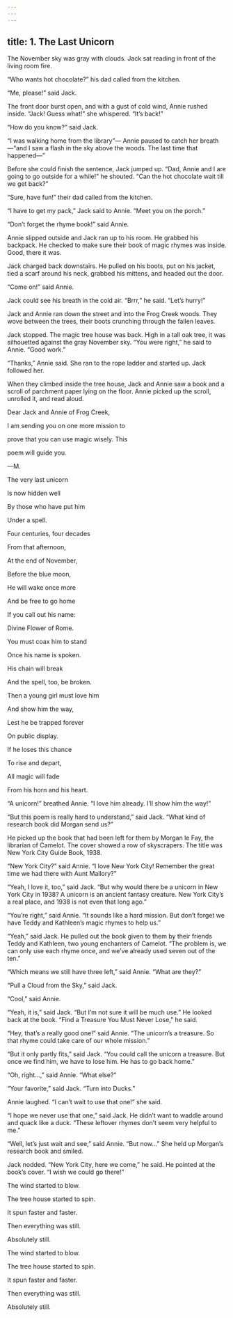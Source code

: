 ```yaml
---
---
---
```

title: 1. The Last Unicorn
---






The November sky was gray with clouds. Jack sat reading in front of the living room fire.

“Who wants hot chocolate?” his dad called from the kitchen.

“Me, please!” said Jack.

The front door burst open, and with a gust of cold wind, Annie rushed inside. “Jack! Guess what!” she whispered. “It’s back!”

“How do you know?” said Jack.

“I was walking home from the library”— Annie paused to catch her breath—“and I saw a flash in the sky above the woods. The last time that happened—”

Before she could finish the sentence, Jack jumped up. “Dad, Annie and I are going to go outside for a while!” he shouted. “Can the hot chocolate wait till we get back?”

“Sure, have fun!” their dad called from the kitchen.

“I have to get my pack,” Jack said to Annie. “Meet you on the porch.”

“Don’t forget the rhyme book!” said Annie.

Annie slipped outside and Jack ran up to his room. He grabbed his backpack. He checked to make sure their book of magic rhymes was inside. Good, there it was.



Jack charged back downstairs. He pulled on his boots, put on his jacket, tied a scarf around his neck, grabbed his mittens, and headed out the door.

“Come on!” said Annie.

Jack could see his breath in the cold air. “Brrr,” he said. “Let’s hurry!”

Jack and Annie ran down the street and into the Frog Creek woods. They wove between the trees, their boots crunching through the fallen leaves.

Jack stopped. The magic tree house was back. High in a tall oak tree, it was silhouetted against the gray November sky. “You were right,” he said to Annie. “Good work.”

“Thanks,” Annie said. She ran to the rope ladder and started up. Jack followed her.

When they climbed inside the tree house, Jack and Annie saw a book and a scroll of parchment paper lying on the floor. Annie picked up the scroll, unrolled it, and read aloud.

Dear Jack and Annie of Frog Creek,

I am sending you on one more mission to

prove that you can use magic wisely. This

poem will guide you.

—M.



The very last unicorn

Is now hidden well

By those who have put him

Under a spell.



Four centuries, four decades

From that afternoon,

At the end of November,

Before the blue moon,



He will wake once more

And be free to go home

If you call out his name:

Divine Flower of Rome.



You must coax him to stand

Once his name is spoken.

His chain will break

And the spell, too, be broken.



Then a young girl must love him

And show him the way,

Lest he be trapped forever

On public display.



If he loses this chance

To rise and depart,

All magic will fade

From his horn and his heart.



“A unicorn!” breathed Annie. “I love him already. I’ll show him the way!”

“But this poem is really hard to understand,” said Jack. “What kind of research book did Morgan send us?”

He picked up the book that had been left for them by Morgan le Fay, the librarian of Camelot. The cover showed a row of skyscrapers. The title was New York City Guide Book, 1938.

“New York City?” said Annie. “I love New York City! Remember the great time we had there with Aunt Mallory?”



“Yeah, I love it, too,” said Jack. “But why would there be a unicorn in New York City in 1938? A unicorn is an ancient fantasy creature. New York City’s a real place, and 1938 is not even that long ago.”

“You’re right,” said Annie. “It sounds like a hard mission. But don’t forget we have Teddy and Kathleen’s magic rhymes to help us.”

“Yeah,” said Jack. He pulled out the book given to them by their friends Teddy and Kathleen, two young enchanters of Camelot. “The problem is, we can only use each rhyme once, and we’ve already used seven out of the ten.”

“Which means we still have three left,” said Annie. “What are they?”

“Pull a Cloud from the Sky,” said Jack.

“Cool,” said Annie.

“Yeah, it is,” said Jack. “But I’m not sure it will be much use.” He looked back at the book. “Find a Treasure You Must Never Lose,” he said.

“Hey, that’s a really good one!” said Annie. “The unicorn’s a treasure. So that rhyme could take care of our whole mission.”

“But it only partly fits,” said Jack. “You could call the unicorn a treasure. But once we find him, we have to lose him. He has to go back home.”

“Oh, right…,” said Annie. “What else?”

“Your favorite,” said Jack. “Turn into Ducks.”

Annie laughed. “I can’t wait to use that one!” she said.

“I hope we never use that one,” said Jack. He didn’t want to waddle around and quack like a duck. “These leftover rhymes don’t seem very helpful to me.”

“Well, let’s just wait and see,” said Annie. “But now…” She held up Morgan’s research book and smiled.

Jack nodded. “New York City, here we come,” he said. He pointed at the book’s cover. “I wish we could go there!”

The wind started to blow.

The tree house started to spin.

It spun faster and faster.

Then everything was still.

Absolutely still.

The wind started to blow.

The tree house started to spin.

It spun faster and faster.

Then everything was still.

Absolutely still.